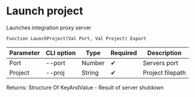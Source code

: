 ﻿---
sidebar_position: 2
---


# Launch project
 Launches integration proxy server



`Function LaunchProject(Val Port, Val Project) Export`

  | Parameter | CLI option | Type | Required | Description |
  |-|-|-|-|-|
  | Port | --port | Number | &#x2714; | Servers port |
  | Project | --proj | String | &#x2714; | Project filepath |

  
  Returns:  Structure Of KeyAndValue - Result of server shutdown

<br/>




```bsl title="1C:Enterprise/OneScript code example"

```
 




